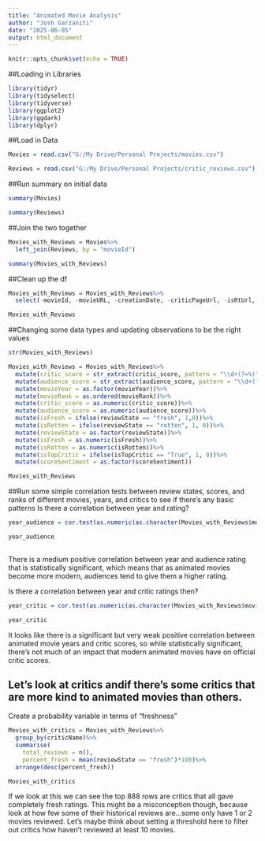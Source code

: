 ---
title: "Animated Movie Analysis"
author: "Josh Garzaniti"
date: "2025-06-05"
output: html_document
---

```{r setup, include=FALSE}
knitr::opts_chunk$set(echo = TRUE)
```

##Loading in Libraries
```{r}
library(tidyr)
library(tidyselect)
library(tidyverse)
library(ggplot2)
library(ggdark)
library(dplyr)
```
##Load in Data

```{r}
Movies = read.csv("G:/My Drive/Personal Projects/movies.csv")

Reviews = read.csv("G:/My Drive/Personal Projects/critic_reviews.csv")

```

##Run summary on initial data

```{r}
summary(Movies)
```

```{r}
summary(Reviews)
```

##Join the two together

```{r}
Movies_with_Reviews = Movies%>%
  left_join(Reviews, by = "movieId")

summary(Movies_with_Reviews)
```
##Clean up the df

```{r}
Movies_with_Reviews = Movies_with_Reviews%>%
  select(-movieId, -movieURL, -creationDate, -criticPageUrl, -isRtUrl, -publicationUrl, -reviewUrl)

Movies_with_Reviews
```

##Changing some data types and updating observations to be the right values

```{r}
str(Movies_with_Reviews)

Movies_with_Reviews = Movies_with_Reviews%>%
  mutate(critic_score = str_extract(critic_score, pattern = "\\d+(?=%)"))%>%
  mutate(audience_score = str_extract(audience_score, pattern = "\\d+(?=%)"))%>%
  mutate(movieYear = as.factor(movieYear))%>%
  mutate(movieRank = as.ordered(movieRank))%>%
  mutate(critic_score = as.numeric(critic_score))%>%
  mutate(audience_score = as.numeric(audience_score))%>%
  mutate(isFresh = ifelse(reviewState == "fresh", 1,0))%>%
  mutate(isRotten = ifelse(reviewState == "rotten", 1, 0))%>%
  mutate(reviewState = as.factor(reviewState))%>%
  mutate(isFresh = as.numeric(isFresh))%>%
  mutate(isRotten = as.numeric(isRotten))%>%
  mutate(isTopCritic = ifelse(isTopCritic == "True", 1, 0))%>%
  mutate(scoreSentiment = as.factor(scoreSentiment))

Movies_with_Reviews
```

##Run some simple correlation tests between review states, scores, and ranks of different movies, years, and critics to see if there's any basic patterns 
Is there a correlation between year and rating?
```{r}
year_audience = cor.test(as.numeric(as.character(Movies_with_Reviews$movieYear)), Movies_with_Reviews$audience_score)

year_audience
  
```
There is a medium positive correlation between year and audience rating that is statistically significant, which means that as animated movies become more modern, audiences tend to give them a higher rating.

Is there a correlation between year and critic ratings then?
```{r}
year_critic = cor.test(as.numeric(as.character(Movies_with_Reviews$movieYear)), Movies_with_Reviews$critic_score)

year_critic
```
It looks like there is a significant but very weak positive correlation between animated movie years and critic scores, so while statistically significant, there's not much of an impact that modern animated movies have on official critic scores.

## Let's look at critics andif there's some critics that are more kind to animated movies than others.

Create a probability variable in terms of "freshness"
```{r}
Movies_with_critics = Movies_with_Reviews%>%
  group_by(criticName)%>%
  summarise(
    total_reviews = n(),
    percent_fresh = mean(reviewState == "fresh")*100)%>%
  arrange(desc(percent_fresh))

Movies_with_critics
```

If we look at this we can see the top 888 rows are critics that all gave completely fresh ratings. This might be a misconception though, because look at how few some of their historical reviews are...some only have 1 or 2 movies reviewed. Let's maybe think about setting a threshold here to filter out critics how haven't reviewed at least 10 movies.






